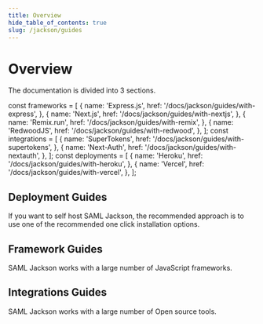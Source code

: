```yaml
---
title: Overview
hide_table_of_contents: true
slug: /jackson/guides
---
```


# Overview

The documentation is divided into 3 sections.

const frameworks = [
  {
    name: 'Express.js',
    href: '/docs/jackson/guides/with-express',
  },
  {
    name: 'Next.js',
    href: '/docs/jackson/guides/with-nextjs',
  },
  {
    name: 'Remix.run',
    href: '/docs/jackson/guides/with-remix',
  },
  {
    name: 'RedwoodJS',
    href: '/docs/jackson/guides/with-redwood',
  },
];
const integrations = [
  {
    name: 'SuperTokens',
    href: '/docs/jackson/guides/with-supertokens',
  },
  {
    name: 'Next-Auth',
    href: '/docs/jackson/guides/with-nextauth',
  },
];
const deployments = [
  {
    name: 'Heroku',
    href: '/docs/jackson/guides/with-heroku',
  },
  {
    name: 'Vercel',
    href: '/docs/jackson/guides/with-vercel',
  },
];

## Deployment Guides

If you want to self host SAML Jackson, the recommended approach is to use one of the recommended one click installation options.

<div class="container" style={{ padding: 0 }}>
  <div class="row is-multiline">
    <GuideSection items={deployments} />
  </div>
</div>

## Framework Guides

SAML Jackson works with a large number of JavaScript frameworks.

<div class="container" style={{ padding: 0 }}>
  <div class="row is-multiline">
    <GuideSection items={frameworks} />
  </div>
</div>

## Integrations Guides

SAML Jackson works with a large number of Open source tools.

<div class="container" style={{ padding: 0 }}>
  <div class="row is-multiline">
    <GuideSection items={integrations} />
  </div>
</div>
